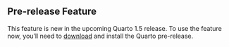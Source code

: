::: {.callout-note}
## Pre-release Feature

This feature is new in the upcoming Quarto 1.5 release. To use the feature now, you'll need to [download](/docs/download/prerelease.qmd) and install the Quarto pre-release.
:::
